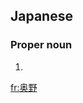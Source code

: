 ==Japanese==
{{ja-kanjitab|おく|の|yomi=k}}

===Proper noun===
{{ja-pos|おくの|proper}}

# {{surname|lang=ja|sort=おくの}}

[[fr:奥野]]